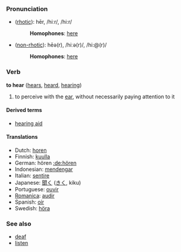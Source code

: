 ===Pronunciation===
*([[rhotic]]): hēr, /hiːr/, /hi:r/
*:'''Homophones''': [[here]]
*([[non-rhotic]]): hēə(r), /hiːə(r)/, /hi:@(r)/
*:'''Homophones''': [[here]]

=== Verb ===
'''to hear''' ([[hears]], [[heard]], [[hearing]])

# to perceive with the [[ear]], without necessarily paying attention to it

====Derived terms====
*[[hearing aid]]

==== Translations ====
*Dutch: [[horen]]
*Finnish: [[kuulla]]
*German: hören [[:de:hören]]
*Indonesian: [[dengar|mendengar]]
*Italian: [[sentire]]
*Japanese: [[聞く]] ([[きく]], kiku)
*Portuguese: [[ouvir]]
*[[Romanica]]: [[audir]]
*Spanish: [[oír]]
*Swedish: [[höra]]

===See also===
*[[deaf]]
*[[listen]]